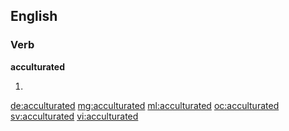 ==English==

===Verb===
'''acculturated'''

# {{past of|acculturate}}

[[de:acculturated]]
[[mg:acculturated]]
[[ml:acculturated]]
[[oc:acculturated]]
[[sv:acculturated]]
[[vi:acculturated]]